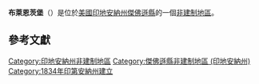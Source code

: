 {{noteTA
|G1=USState
|G2=地名
|G3=Unit
}}
{{Infobox settlement
|official_name            = 布萊恩茨堡
|native_name = Bryantsburg
|settlement_type          = [[非建制地區|非建制地區]]
|image_skyline            = 
|imagesize                = 
|pushpin_map              = USA Indiana
|pushpin_label            = 布萊恩茨堡
|pushpin_label_position   = top
|pushpin_map_caption      = 布萊恩茨堡在印地安納州的位置
|subdivision_type         = [[世界政區索引|國家]]
|subdivision_type1        = [[美国州份|州份]]
|subdivision_type2        = [[印地安納州行政区划|縣]]
|subdivision_name         = [[美国|美国]]
|subdivision_name1        = [[印地安納州|印地安納州]]
|subdivision_name2        = [[傑佛遜縣_(印地安納州)|傑佛遜縣]]
|elevation_ft             = 886
|elevation_m              = 270
|area_total_km2           = 
|area_total_sq_mi         = 
|area_land_km2            = 
|area_land_sq_mi          = 
|area_water_km2           = 
|area_water_sq_mi         = 
|population_as_of         = 2010
|population_footnotes     = 
|population_total         = 
|population_metro         = 
|population_density_km2   = auto
|population_density_sq_mi = auto
|timezone                 = 
|utc_offset               = 
|coordinates              = {{coord|38|53|09|N|85|22|28|W|display=inline,title}}
| coor_pinpoint           = 
| coordinates_footnotes   = 
|timezone_DST             = 
|utc_offset_DST           = 
|postal_code_type         = [[美國郵區編號|郵區編號]]
|postal_code              = 47250
|area_code                = 
|blank_name = [[地名信息系统|GNIS ID]]
|blank_info = 449625<ref name="GNIS">{{cite gnis|449625|Bryantsburg}}</ref>
}}
'''布萊恩茨堡'''（{{lang-en|Bryantsburg}}）是位於[[美國|美國]][[印地安納州|印地安納州]][[傑佛遜縣_(印地安納州)|傑佛遜縣]]的一個[[非建制地區|非建制地區]]。

== 參考文獻 ==
{{reflist}}

{{傑佛遜縣 (印地安納州)}}

{{DEFAULTSORT:Bryantsburg}}
[[Category:印地安納州非建制地區|Category:印地安納州非建制地區]]
[[Category:傑佛遜縣非建制地區_(印地安納州)|Category:傑佛遜縣非建制地區 (印地安納州)]]
[[Category:1834年印第安納州建立|Category:1834年印第安納州建立]]

{{Indiana-geo-stub}}